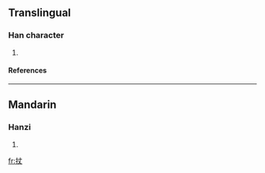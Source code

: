 ==Translingual==
===Han character===
{{Han char|rn=64|rad=手|as=03|sn=6|four=5500<sub>0</sub>|canj=手十大 (QJK)}}
# {{defn|Han|sort=手03}}
====References====
{{Han ref|kx=0417.200|dkj=11795|dj=0764.130|hdz=31829.080|uh=6259|ud=25177|bh=C9E9|bd=51689}}
----
==Mandarin==
===Hanzi===
{{cmn-hanzi|pin=[[zhàng]] (zhang4)|wg=chang<sup>4</sup>}}
# {{defn|Mandarin}}

[[fr:扙]]